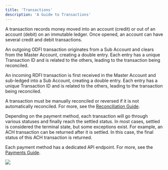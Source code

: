 ```yaml
---
title: 'Transactions'
description: 'A Guide to Transactions'
---
```

A transaction records money moved into an account (credit) or out of an account (debit) on an immutable ledger. Once opened, an account can have several credit and debit transactions.

An outgoing ODFI transaction originates from a Sub Account and clears from the Master Account, creating a double entry. Each entry has a unique Transaction ID and is related to the others, leading to the transaction being reconciled.

An incoming RDFI transaction is first received in the Master Account and sub-ledged into a Sub Account, creating a double entry. Each entry has a unique Transaction ID and is related to the others, leading to the transaction being reconciled.

A transaction must be manually reconciled or reversed if it is not automatically reconciled. For more, see the [Reconciliation Guide](/accounts/reconciliation).

Depending on the payment method, each transaction will go through various statuses and finally reach the settled status. In most cases, settled is considered the terminal state, but some exceptions exist. For example, an ACH transaction can be returned after it is settled. In this case, the final status of this ACH transaction is returned. 

Each payment method has a dedicated API endpoint. For more, see the [Payments Guide](/payments/introduction).

<Frame caption="Transaction hierarchy" type="glass">
  <img src="https://uploads-ssl.webflow.com/66633a8deaa98cd86b9f0eb3/666fbc867e95efb5634f50b1_transaction.png" />
</Frame>